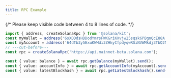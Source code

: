 ```yaml
---
title: RPC Example
---
```


{/* Please keep visible code between 4 to 8 lines of code. */}

```ts twoslash
import { address, createSolanaRpc } from '@solana/kit';
const myWallet = address('6sXDDdsHDDodYmrsFWKGriKXvjw25sqsk6PBgnQcE88A');
const myAccount = address('64dTb3y5ExuKWHdi3ZHkyCfpdyqwRSiNVWMkdj3TbQ2N');
// ---cut-before---
const rpc = createSolanaRpc('https://api.mainnet-beta.solana.com');

const { value: balance } = await rpc.getBalance(myWallet).send();
const { value: accountInfo } = await rpc.getAccountInfo(myAccount).send();
const { value: latestBlockhash } = await rpc.getLatestBlockhash().send();
```

